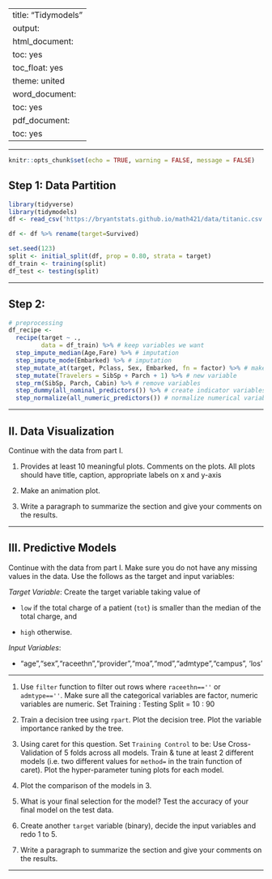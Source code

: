 
---
title: "Tidymodels"
output:
  html_document:
    toc: yes
    toc_float: yes
    theme: united
  word_document:
    toc: yes
  pdf_document:
    toc: yes
---

---

```r
knitr::opts_chunk$set(echo = TRUE, warning = FALSE, message = FALSE)
```

## Step 1: Data Partition


```r
library(tidyverse)
library(tidymodels)
df <- read_csv('https://bryantstats.github.io/math421/data/titanic.csv')

df <- df %>% rename(target=Survived)

set.seed(123)
split <- initial_split(df, prop = 0.80, strata = target)
df_train <- training(split)
df_test <- testing(split)
```



-------

## Step 2:

```r
# preprocessing
df_recipe <- 
  recipe(target ~ ., 
         data = df_train) %>% # keep variables we want
  step_impute_median(Age,Fare) %>% # imputation
  step_impute_mode(Embarked) %>% # imputation
  step_mutate_at(target, Pclass, Sex, Embarked, fn = factor) %>% # make these factors
  step_mutate(Travelers = SibSp + Parch + 1) %>% # new variable
  step_rm(SibSp, Parch, Cabin) %>% # remove variables
  step_dummy(all_nominal_predictors()) %>% # create indicator variables
  step_normalize(all_numeric_predictors()) # normalize numerical variables
```

-------

## II. Data Visualization

Continue with the data from part I. 

1. Provides at least 10 meaningful plots. Comments on the plots. All plots should have title, caption, appropriate labels on x and y-axis

2. Make an animation plot. 

3. Write a paragraph to summarize the section and give your comments on the results. 

-------

## III. Predictive Models

Continue with the data from part I. Make sure you do not have any missing values in the data. Use the follows as the target and input variables: 

*Target Variable*: Create the target variable taking value of 

  - `low` if the total charge of a patient (`tot`) is smaller than the median of the total charge, and

  - `high` otherwise. 

*Input Variables*:

  - "age","sex","raceethn","provider","moa","mod","admtype","campus", 'los'
  
-------

1. Use `filter` function to filter out rows where `raceethn==''` or `admtype==''`. Make sure all the categorical variables are factor, numeric variables are numeric. Set Training : Testing Split = 10 : 90 

2. Train a decision tree using `rpart`.  Plot the decision tree. Plot the variable importance ranked by the tree. 

3. Using caret for this question. Set `Training Control` to be: Use Cross-Validation of 5 folds across all models.  Train & tune at least 2 different models (i.e. two different values for `method=` in the train function of caret).  Plot the hyper-parameter tuning plots for each model. 

4. Plot the comparison of the models in 3. 

5. What is your final selection for the model? Test the accuracy of your final model on the test data. 

6. Create another `target` variable (binary), decide the input variables and redo 1 to 5. 

7. Write a paragraph to summarize the section and give your comments on the results. 

-------